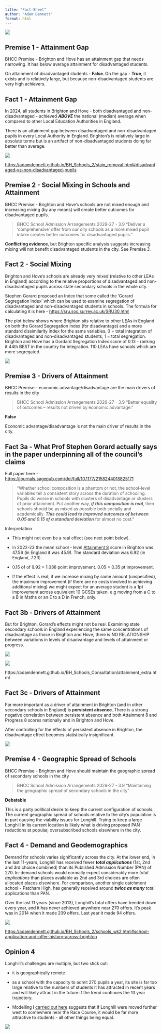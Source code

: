 ```yaml
---
title: "Fact-Sheet"
author: "Adam Dennett"
format: html
---
```


![](images/fact_check.jpeg)

## Premise 1 - Attainment Gap

BHCC Premise - Brighton and Hove has an attainment gap that needs narrowing. It has below average attainment for disadvantaged students.

On attainment of disadvantaged students - **False**. On the gap - **True**, it exists and is relatively large, but because non-disadvantaged students are very high achievers.

## Fact 1 - Attainment Gap

In 2024, all students in Brighton and Hove - both disadvantaged and non-disadvantaged - achieved ***ABOVE*** the national (median) average when compared to other Local Education Authorities in England.

There is an attainment gap between disadvantaged and non-disadvantaged pupils in every Local Authority in England. Brighton's is relatively large in absolute terms but is an artifact of non-disadvantaged students doing far better than average.

![](images/attainmentgap_95.png)

<https://adamdennett.github.io/BH_Schools_2/stain_removal.html#disadvantaged-vs-non-disadvantaged-pupils>

## Premise 2 - Social Mixing in Schools and Attainment

BHCC Premise - Brighton and Hove's schools are not mixed enough and increasing mixing (by any means) will create better outcomes for disadvantaged pupils.

> BHCC School Admission Arrangements 2026-27 - 3.9 "Deliver a ‘comprehensive’ offer from our city schools as a more mixed pupil intake creates better outcomes for disadvantaged pupils."

**Conflicting evidence**, but Brighton specific analysis suggests increasing mixing will not benefit disadvantaged students in the city. See Premise 3.

## Fact 2 - Social Mixing

Brighton and Hove's schools are already very mixed (relative to other LEAs in England) according to the relative proportions of disadvantaged and non-disadvantaged pupils across state secondary schools in the whole city.

Stephen Gorard proposed an Index that some called the 'Gorard Segregation Index' which can be used to examine segregation of disadvantaged and non-disadvantaged students in schools. The formula for calculating it is here - <https://sru.soc.surrey.ac.uk/SRU30.html>

The plot below shows where Brighton sits relative to other LEAs in England on both the Gorard Segregation Index (for disadvantage) and a more standard dissimilarity index for the same variables. 0 = total integration of disadvantaged and non-disadvantaged students, 1 = total segregation. Brighton and Hove has a Gordard Segregation Index score of 0.13 - ranking it 44th BEST in the country for integration. 110 LEAs have schools which are more segregated.

![](images/segregation_plot.png)

## Premise 3 - Drivers of Attainment

BHCC Premise - economic advantage/disadvantage are the main drivers of results in the city

> BHCC School Admission Arrangements 2026-27 - 3.9 "Better equality of outcomes – results not driven by economic advantage."

**False**

Economic advantage/disadvantage is not the main driver of results in the city.

## Fact 3a - What Prof Stephen Gorard actually says in the paper underpinning all of the council's claims

Full paper here - <https://journals.sagepub.com/doi/full/10.1177/2158244018825171>

> "Whether school composition is a phantom or not, the school-level variables tell a consistent story across the duration of schooling. Pupils do worse in schools with clusters of disadvantage or clusters of prior attainment. Put another way, ***if this composition is real***, then schools should be as mixed as possible both socially and academically. ***This could lead to improved outcomes of between 0.05 and 0.15 of a standard deviation*** for almost no cost."

Interpretation

-   This might not even be a real effect (see next point below).

-   In 2022-23 the mean school - level [Attainment 8](https://www.ethnicity-facts-figures.service.gov.uk/education-skills-and-training/11-to-16-years-old/gcse-results-attainment-8-for-children-aged-14-to-16-key-stage-4/latest/) score in Brighton was 47.56 (in England it was 45.9). The standard deviation was 6.92 (in England, 7.23).

-   0.15 of of 6.92 = 1.038 point improvement. 0.05 = 0.35 pt improvement.

-   If the effect is real, if we increase mixing by some amount (unspecified), the maximum improvement (if there are no costs involved in achieving additional mixing) we might expect for an average student is a 1pt improvement across equivalent 10 GCSEs taken. e.g moving from a C to a B in Maths or an E to a D in French, only.


## Fact 3b - Drivers of Attainment

But for Brighton, Gorard's effects might not be real. Examining state secondary schools in England experiencing the same concentrations of disadvantage as those in Brighton and Hove, there is NO RELATIONSHIP between variations in levels of disadvantage and levels of attainment or progress.

![](images/Attainment8_disadvantage.png)

![](images/Progress8_disadvantage.png)

https://adamdennett.github.io/BH_Schools_Consultation/attainment_extra.html

## Fact 3c - Drivers of Attainment

Far more important as a driver of attainment in Brighton (and in other secondary schools in England) is **persistent absence**. There is a strong negative correlation between persistent absence and both Attainment 8 and Progress 8 scores nationally and in Brighton and Hove.

After controlling for the effects of persistent absence in Brighton, the disadvantage effect becomes statistically insignificant.

![](images/progress8_vs_persabs.png)



## Premise 4 - Geographic Spread of Schools

BHCC Premise - Brighton and Hove should maintain the geographic spread of secondary schools in the city

> BHCC School Admission Arrangements 2026-27 - 3.9 "Maintaining the geographic spread of secondary schools in the city"

**Debatable**

This is a party political desire to keep the current configuration of schools. The current geographic spread of schools relative to the city's population is in part causing the viability issues for Longhill. Trying to keep a large Longhill in its current location is likely what is driving proposed PAN reductions at popular, oversubscribed schools elsewhere in the city.

## Fact 4 - Demand and Geodemographics

Demand for schools varies significantly across the city. At the lower end, in the last 11-years, Longhill has received fewer ***total applications*** (1st, 2nd and 3rd choice combined) than its Published Admission Number (PAN) of 270. In-demand schools would normally expect considerably more *total applications* than places available as 2nd and 3rd choices are often allocated places elsewhere. For comparison, another single catchment school - Patcham High, has generally received around ***twice as many*** total applications than PAN.

Over the last 11 years (since 2013), Longhill's total offers have trended down every year, and it has never achieved anywhere near 270 offers. It's peak was in 2014 when it made 209 offers. Last year it made 94 offers.

![](images/yearly_offers_sml.png)

<https://adamdennett.github.io/BH_Schools_2/schools_wk2.html#school-application-and-offer-history-across-brighton>

## Opinion 4

Longhill's challenges are multiple, but two stick out:

-   it is geographically remote

-   as a school with the capacity to admit 270 pupils a year, its site is far too large relative to the numbers of students it has attracted in recent years and will likely attract in the future if the trend continues the 10 year trajectory.

-   Modelling I [carried out here](https://adamdennett.github.io/BH_Schools_2/schools_wk3.html) suggests that if Longhill were moved further west to somewhere near the Race Course, it would be far more attractive to students - all other things being equal.

![](images/map_11_year_olds_2024.png)



